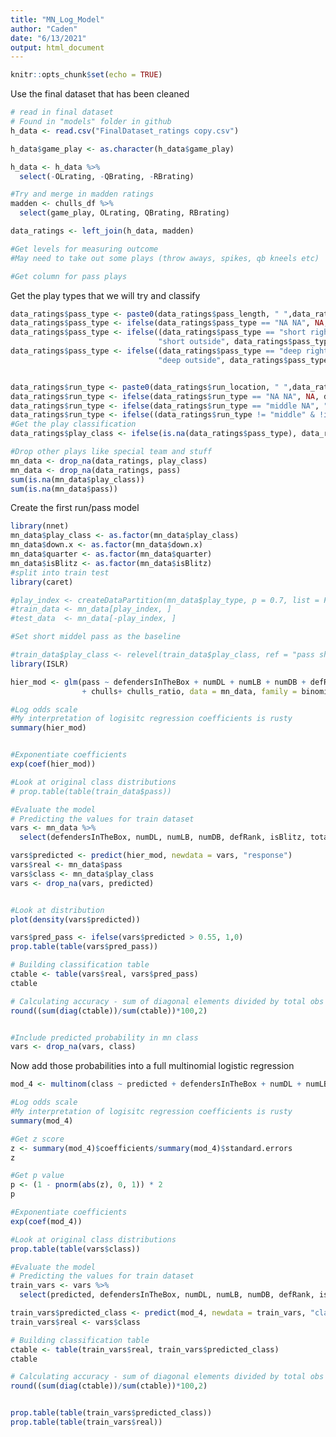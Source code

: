 ```yaml
---
title: "MN_Log_Model"
author: "Caden"
date: "6/13/2021"
output: html_document
---
```


```r
knitr::opts_chunk$set(echo = TRUE)
```

Use the final dataset that has been cleaned

```r
# read in final dataset
# Found in "models" folder in github
h_data <- read.csv("FinalDataset_ratings copy.csv")

h_data$game_play <- as.character(h_data$game_play)

h_data <- h_data %>%
  select(-OLrating, -QBrating, -RBrating)

#Try and merge in madden ratings
madden <- chulls_df %>%
  select(game_play, OLrating, QBrating, RBrating)

data_ratings <- left_join(h_data, madden)

#Get levels for measuring outcome
#May need to take out some plays (throw aways, spikes, qb kneels etc)

#Get column for pass plays


```


Get the play types that we will try and classify 
```r

data_ratings$pass_type <- paste0(data_ratings$pass_length, " ",data_ratings$pass_location)
data_ratings$pass_type <- ifelse(data_ratings$pass_type == "NA NA", NA, data_ratings$pass_type)
data_ratings$pass_type <- ifelse((data_ratings$pass_type == "short right" | data_ratings$pass_type == "short left"),
                                 "short outside", data_ratings$pass_type)
data_ratings$pass_type <- ifelse((data_ratings$pass_type == "deep right" | data_ratings$pass_type == "deep left"),
                                 "deep outside", data_ratings$pass_type)


data_ratings$run_type <- paste0(data_ratings$run_location, " ",data_ratings$run_gap)
data_ratings$run_type <- ifelse(data_ratings$run_type == "NA NA", NA, data_ratings$run_type)
data_ratings$run_type <- ifelse(data_ratings$run_type == "middle NA", "middle", data_ratings$run_type)
data_ratings$run_type <- ifelse((data_ratings$run_type != "middle" & !is.na(data_ratings$run_type)), "outside", data_ratings$run_type)
#Get the play classification 
data_ratings$play_class <- ifelse(is.na(data_ratings$pass_type), data_ratings$run_type, data_ratings$pass_type)

#Drop other plays like special team and stuff
mn_data <- drop_na(data_ratings, play_class)
mn_data <- drop_na(data_ratings, pass)
sum(is.na(mn_data$play_class))
sum(is.na(mn_data$pass))

```


Create the first run/pass model
```r

library(nnet)
mn_data$play_class <- as.factor(mn_data$play_class)
mn_data$down.x <- as.factor(mn_data$down.x)
mn_data$quarter <- as.factor(mn_data$quarter)
mn_data$isBlitz <- as.factor(mn_data$isBlitz)
#split into train test
library(caret)

#play_index <- createDataPartition(mn_data$play_type, p = 0.7, list = FALSE)
#train_data <- mn_data[play_index, ]
#test_data  <- mn_data[-play_index, ]

#Set short middel pass as the baseline

#train_data$play_class <- relevel(train_data$play_class, ref = "pass short middle")
library(ISLR)

hier_mod <- glm(pass ~ defendersInTheBox + numDL + numLB + numDB + defRank + isBlitz + totalSacksGame + totalIntGame + avgPassRushers + totalPassBlitzGame + safety_depth + avg_corner_depth
                + chulls+ chulls_ratio, data = mn_data, family = binomial)

#Log odds scale
#My interpretation of logisitc regression coefficients is rusty
summary(hier_mod)


#Exponentiate coefficients
exp(coef(hier_mod))

#Look at original class distributions
# prop.table(table(train_data$pass))

#Evaluate the model
# Predicting the values for train dataset
vars <- mn_data %>%
  select(defendersInTheBox, numDL, numLB, numDB, defRank, isBlitz, totalSacksGame, totalIntGame, avgPassRushers, totalPassBlitzGame, safety_depth, avg_corner_depth, chulls, chulls_ratio)

vars$predicted <- predict(hier_mod, newdata = vars, "response")
vars$real <- mn_data$pass
vars$class <- mn_data$play_class
vars <- drop_na(vars, predicted)


#Look at distribution
plot(density(vars$predicted))

vars$pred_pass <- ifelse(vars$predicted > 0.55, 1,0)
prop.table(table(vars$pred_pass))

# Building classification table
ctable <- table(vars$real, vars$pred_pass)
ctable

# Calculating accuracy - sum of diagonal elements divided by total obs
round((sum(diag(ctable))/sum(ctable))*100,2)


#Include predicted probability in mn class
vars <- drop_na(vars, class)
```

Now add those probabilities into a full multinomial logistic regression 
```r

mod_4 <- multinom(class ~ predicted + defendersInTheBox + numDL + numLB + numDB + defRank + isBlitz + totalSacksGame + totalIntGame + avgPassRushers + totalPassBlitzGame + safety_depth + avg_corner_depth+ chulls+ chulls_ratio, data = vars)

#Log odds scale
#My interpretation of logisitc regression coefficients is rusty
summary(mod_4)

#Get z score
z <- summary(mod_4)$coefficients/summary(mod_4)$standard.errors
z

#Get p value
p <- (1 - pnorm(abs(z), 0, 1)) * 2
p

#Exponentiate coefficients
exp(coef(mod_4))

#Look at original class distributions
prop.table(table(vars$class))

#Evaluate the model
# Predicting the values for train dataset
train_vars <- vars %>%
  select(predicted, defendersInTheBox, numDL, numLB, numDB, defRank, isBlitz, totalSacksGame, totalIntGame, avgPassRushers, totalPassBlitzGame, safety_depth, avg_corner_depth, chulls, chulls_ratio)

train_vars$predicted_class <- predict(mod_4, newdata = train_vars, "class")
train_vars$real <- vars$class

# Building classification table
ctable <- table(train_vars$real, train_vars$predicted_class)
ctable

# Calculating accuracy - sum of diagonal elements divided by total obs
round((sum(diag(ctable))/sum(ctable))*100,2)


prop.table(table(train_vars$predicted_class))
prop.table(table(train_vars$real))

```

